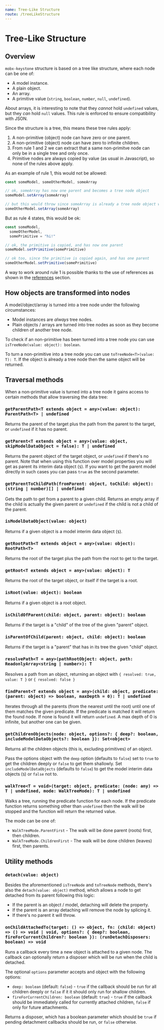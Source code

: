 ```yaml
---
name: Tree-Like Structure
route: /treeLikeStructure
---
```


# Tree-Like Structure

## Overview

`mobx-keystone` structure is based on a tree like structure, where each node can be one of:

- A model instance.
- A plain object.
- An array.
- A primitive value (`string`, `boolean`, `number`, `null`, `undefined`).

About arrays, it is interesting to note that they _cannot_ hold `undefined` values, but they _can_ hold `null` values. This rule is enforced to ensure compatibility with JSON.

Since the structure is a tree, this means these tree rules apply:

1. A non-primitive (object) node can have zero or one parent.
2. A non-primitive (object) node can have zero to infinite children.
3. From rule 1 and 2 we can extract that a same non-primitve node can only be in a single tree and only once.
4. Primitive nodes are always copied by value (as usual in Javascript), so none of the rules above apply.

As an example of rule 1, this would not be allowed:

```ts
const someModel, someOtherModel, someArray

// ok, someArray has now one parent and becomes a tree node object
someModel.setArray(someArray)

// but this would throw since someArray is already a tree node object which already has one parent
someOtherModel.setArray(someArray)
```

But as rule 4 states, this would be ok:

```ts
const someModel,
  someOtherModel,
  somePrimitive = "hi!"

// ok, the primitive is copied, and has now one parent
someModel.setPrimitive(somePrimitive)

// ok too, since the primitive is copied again, and has one parent
someOtherModel.setPrimitive(somePrimitive)
```

A way to work around rule 1 is possible thanks to the use of references as shown in the [references](./references) section.

## How objects are transformed into nodes

A model/object/array is turned into a tree node under the following circumstances:

- Model instances are _always_ tree nodes.
- Plain objects / arrays are turned into tree nodes as soon as they become children of another tree node.

To check if an non-primitive has been turned into a tree node you can use `isTreeNode(value: object): boolean`.

To turn a non-primitive into a tree node you can use `toTreeNode<T>(value: T): T`. If the object is already a tree node then the same object will be returned.

## Traversal methods

When a non-primitive value is turned into a tree node it gains access to certain methods that allow traversing the data tree:

### `getParentPath<T extends object = any>(value: object): ParentPath<T> | undefined`

Returns the parent of the target plus the path from the parent to the target, or `undefined` if it has no parent.

### `getParent<T extends object = any>(value: object, skipModelDataObject = false): T | undefined`

Returns the parent object of the target object, or `undefined` if there's no parent.
Note that when using this function over model properties you will get as parent its interim data object (`$`). If you want to get the parent model directly in such cases you can pass `true` as the second parameter.

### `getParentToChildPath(fromParent: object, toChild: object): (string | number)[] | undefined`

Gets the path to get from a parent to a given child.
Returns an empty array if the child is actually the given parent or `undefined` if the child is not a child of the parent.

### `isModelDataObject(value: object)`

Returns if a given object is a model interim data object (`$`).

### `getRootPath<T extends object = any>(value: object): RootPath<T>`

Returns the root of the target plus the path from the root to get to the target.

### `getRoot<T extends object = any>(value: object): T`

Returns the root of the target object, or itself if the target is a root.

### `isRoot(value: object): boolean`

Returns if a given object is a root object.

### `isChildOfParent(child: object, parent: object): boolean`

Returns if the target is a "child" of the tree of the given "parent" object.

### `isParentOfChild(parent: object, child: object): boolean`

Returns if the target is a "parent" that has in its tree the given "child" object.

### `resolvePath<T = any>(pathRootObject: object, path: ReadonlyArray<string | number>): T`

Resolves a path from an object, returning an object with `{ resolved: true, value: T }` or `{ resolved: false }`

### `findParent<T extends object = any>(child: object, predicate: (parent: object) => boolean, maxDepth = 0): T | undefined`

Iterates through all the parents (from the nearest until the root) until one of them matches the given predicate.
If the predicate is matched it will return the found node.
If none is found it will return `undefined`.
A max depth of 0 is infinite, but another one can be given.

### `getChildrenObjects(node: object, options?: { deep?: boolean, includeModelDataObjects?: boolean }): Set<object>`

Returns all the children objects (this is, excluding primitives) of an object.

Pass the options object with the `deep` option (defaults to `false`) set to `true` to get the children deeply or `false` to get them shallowly.
Set `includeModelDataObjects` (defaults to `false`) to get the model interim data objects (`$`) or `false` not to.

### `walkTree<T = void>(target: object, predicate: (node: any) => T | undefined, mode: WalkTreeMode): T | undefined`

Walks a tree, running the predicate function for each node.
If the predicate function returns something other than `undefined` then the walk will be stopped and the function will return the returned value.

The mode can be one of:

- `WalkTreeMode.ParentFirst` - The walk will be done parent (roots) first, then children.
- `WalkTreeMode.ChildrenFirst` - The walk will be done children (leaves) first, then parents.

## Utility methods

### `detach(value: object)`

Besides the aforementioned `isTreeNode` and `toTreeNode` methods, there's also the `detach(value: object)` method, which allows a node to get detached from its parent following this logic:

- If the parent is an object / model, detaching will delete the property.
- If the parent is an array detaching will remove the node by splicing it.
- If there's no parent it will throw.

### `onChildAttachedTo(target: () => object, fn: (child: object) => () => void | void, options?: { deep?: boolean, fireForCurrentChildren?: boolean }): (runDetachDisposers: boolean) => void`

Runs a callback every time a new object is attached to a given node.
The callback can optionally return a disposer which will be run when the child is detached.

The optional `options` parameter accepts and object with the following options:

- `deep: boolean` (default: `false`) - `true` if the callback should be run for all children deeply or `false` if it it should only run for shallow children.
- `fireForCurrentChildren: boolean` (default: `true`) - `true` if the callback should be immediately called for currently attached children, `false` if only for future attachments.

Returns a disposer, which has a boolean parameter which should be `true` if pending detachment callbacks should be run, or `false` otherwise.

